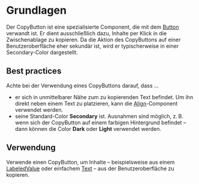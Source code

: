 # Grundlagen

Der CopyButton ist eine spezialisierte Component, die mit dem
[Button](/03-components/actions/button/overview) verwandt ist. Er dient ausschließlich
dazu, Inhalte per Klick in die Zwischenablage zu kopieren. Da die Aktion des
CopyButtons auf einer Benutzeroberfläche eher sekundär ist, wird er
typischerweise in einer Secondary-Color dargestellt.

## Best practices

Achte bei der Verwendung eines CopyButtons darauf, dass ...

- er sich in unmittelbarer Nähe zum zu kopierenden Text befindet. Um ihn direkt
  neben einem Text zu platzieren, kann die
  [Align](/03-components/structure/align/overview)-Component verwendet werden.
- seine Standard-Color **Secondary** ist. Ausnahmen sind möglich, z. B. wenn
  sich der CopyButton auf einem farbigen Hintergrund befindet – dann können die
  Color **Dark** oder **Light** verwendet werden.

## Verwendung

Verwende einen CopyButton, um Inhalte – beispielsweise aus einem
[LabeledValue](/03-components/content/labeled-value/overview) oder einfachem
[Text](/03-components/content/text/overview) – aus der Benutzeroberfläche zu kopieren.
